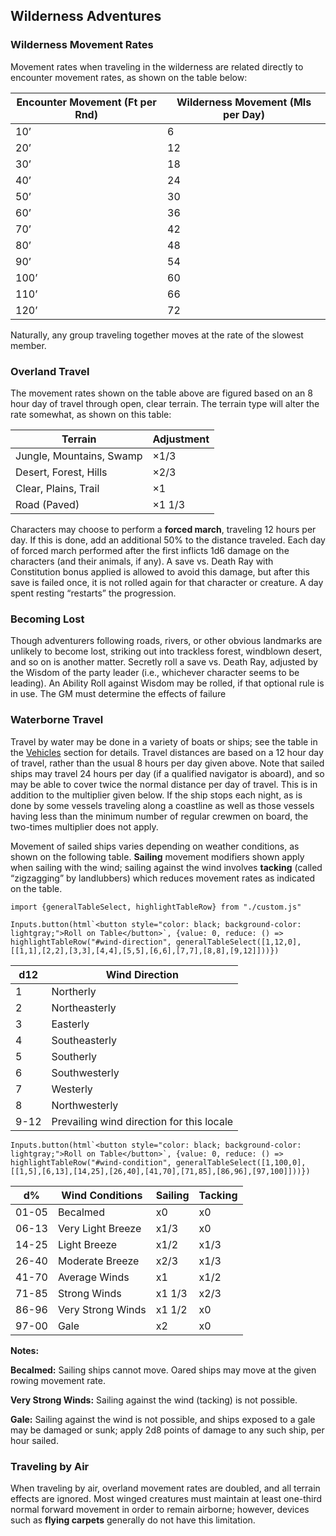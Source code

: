 ## Wilderness Adventures

### Wilderness Movement Rates

Movement rates when traveling in the wilderness are related directly to encounter movement rates, as shown on the table below:

| Encounter Movement (Ft per Rnd) | Wilderness Movement (Mls per Day) |
|----|----|
| 10' | 6 |
| 20' | 12 |
| 30' | 18 |
| 40' | 24 |
| 50' | 30 |
| 60' | 36 |
| 70' | 42 |
| 80' | 48 |
| 90' | 54 |
| 100' | 60 |
| 110' | 66 |
| 120' | 72 |

Naturally, any group traveling together moves at the rate of the slowest member.

### Overland Travel

The movement rates shown on the table above are figured based on an 8 hour day of travel through open, clear terrain. The terrain type will alter the rate somewhat, as shown on this table:

| **Terrain** | **Adjustment** |
|-------------|------------------|
| Jungle, Mountains, Swamp | ×1/3 |
| Desert, Forest, Hills | ×2/3 |
| Clear, Plains, Trail | ×1 |
| Road (Paved) | ×1 1/3 |

Characters may choose to perform a **forced march**, traveling 12 hours per day. If this is done, add an additional 50% to the distance traveled. Each day of forced march performed after the first inflicts 1d6 damage on the characters (and their animals, if any). A save vs. Death Ray with Constitution bonus applied is allowed to avoid this damage, but after this save is failed once, it is not rolled again for that character or creature. A day spent resting "restarts" the progression.

### Becoming Lost

Though adventurers following roads, rivers, or other
obvious landmarks are unlikely to become lost, striking
out into trackless forest, windblown desert, and so on is
another matter. Secretly roll a save vs. Death Ray,
adjusted by the Wisdom of the party leader (i.e.,
whichever character seems to be leading). An Ability
Roll against Wisdom may be rolled, if that optional rule
is in use. The GM must determine the effects of failure

### Waterborne Travel

Travel by water may be done in a variety of boats or ships; see the table in the [Vehicles](vehicles.qmd#water-transportation) section for details. Travel distances are based on a 12 hour day of travel, rather than the usual 8 hours per day given above. Note that sailed ships may travel 24 hours per day (if a qualified navigator is aboard), and so may be able to cover twice the normal distance per day of travel. This is in addition to the multiplier given below. If the ship stops each night, as is done by some vessels traveling along a coastline as well as those vessels having less than the minimum number of regular crewmen on board, the two-times multiplier does not apply.

Movement of sailed ships varies depending on weather conditions, as shown on the following table. **Sailing** movement modifiers shown apply when sailing with the wind; sailing against the wind involves **tacking** (called "zigzagging" by landlubbers) which reduces movement rates as indicated on the table.

```{ojs}

import {generalTableSelect, highlightTableRow} from "./custom.js"

Inputs.button(html`<button style="color: black; background-color: lightgray;">Roll on Table</button>`, {value: 0, reduce: () => highlightTableRow("#wind-direction", generalTableSelect([1,12,0],[[1,1],[2,2],[3,3],[4,4],[5,5],[6,6],[7,7],[8,8],[9,12]]))})
```

:::{#wind-direction}

| **d12** | **Wind Direction** |
|---------|--------------------|
| 1 | Northerly |
| 2 | Northeasterly |
| 3 | Easterly |
| 4 | Southeasterly |
| 5 | Southerly |
| 6 | Southwesterly |
| 7 | Westerly |
| 8 | Northwesterly |
| 9-12 | Prevailing wind direction for this locale |

::: 

```{ojs}

Inputs.button(html`<button style="color: black; background-color: lightgray;">Roll on Table</button>`, {value: 0, reduce: () => highlightTableRow("#wind-condition", generalTableSelect([1,100,0],[[1,5],[6,13],[14,25],[26,40],[41,70],[71,85],[86,96],[97,100]]))})

```

:::{#wind-condition}

| **d%** | **Wind Conditions** | **Sailing** | **Tacking** |
|---------|--------------------|-------------|-------------|
| 01-05 | Becalmed | x0 | x0 |
| 06-13 | Very Light Breeze | x1/3 | x0 |
| 14-25 | Light Breeze | x1/2 | x1/3 |
| 26-40 | Moderate Breeze | x2/3 | x1/3 |
| 41-70 | Average Winds | x1 | x1/2 |
| 71-85 | Strong Winds | x1 1/3 | x2/3 |
| 86-96 | Very Strong Winds | x1 1/2 | x0 |
| 97-00 | Gale | x2 | x0 |

:::

**Notes:**

**Becalmed:** Sailing ships cannot move. Oared ships may move at the given rowing movement rate.

**Very Strong Winds:** Sailing against the wind (tacking) is not possible.

**Gale:** Sailing against the wind is not possible, and ships exposed to a gale may be damaged or sunk; apply 2d8 points of damage to any such ship, per hour sailed.

### Traveling by Air

When traveling by air, overland movement rates are doubled, and all terrain effects are ignored. Most winged creatures must maintain at least one-third normal forward movement in order to remain airborne; however, devices such as **flying carpets** generally do not have this limitation.
